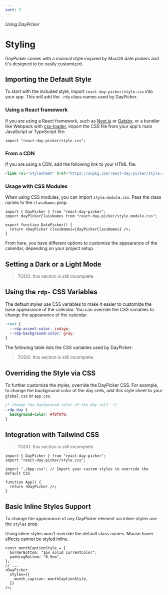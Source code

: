 ```yaml
---
sort: 5
---
```


_Using DayPicker_

# Styling

DayPicker comes with a minimal style inspired by MacOS date pickers and it's designed to be easily customized.

## Importing the Default Style

To start with the included style, import `react-day-picker/style.css` into your app. This will add the `.rdp` class names used by DayPicker.

### Using a React framework

If you are using a React framework, such as [Next.js](http://nextjs.org) or [Gatsby](https://www.gatsbyjs.com), or a bundler like Webpack with [css-loader](https://webpack.js.org/loaders/css-loader/), import the CSS file from your app's main JavaScript or TypeScript file:

```tsx title="app.jsx"
import "react-day-picker/style.css";
```

### From a CDN

If you are using a CDN, add the following link to your HTML file:

```html title="index.html"
<link rel="stylesheet" href="https://unpkg.com/react-day-picker/style.css" />
```

### Usage with CSS Modules

When using CSS modules, you can import `style.module.css`. Pass the class names to the `classNames` prop.

```tsx title="DatePicker.jsx"
import { DayPicker } from "react-day-picker";
import dayPickerClassNames from "react-day-picker/style.module.css";

export function DatePicker() {
  return <DayPicker classNames={dayPickerClassNames} />;
}
```

From here, you have different options to customize the appearance of the calendar, depending on your project setup.

## Setting a Dark or a Light Mode

> TODO: this section is still incomplete.

## Using the `rdp-` CSS Variables

The default styles use CSS variables to make it easier to customize the base appearance of the calendar. You can override the CSS variables to change the appearance of the calendar.

```css title="global.css"
:root {
  --rdp-accent-color: indigo;
  --rdp-background-color: gray;
}
```

The following table lists the CSS variables used by DayPicker:

> TODO: this section is still incomplete.

## Overriding the Style via CSS

To further customize the styles, override the DayPicker CSS. For example, to change the background color of the day cells, add this style sheet to your `global.css` or `app.css`.

```css title="global.css"
/* Change the background color of the day cell. */
.rdp-day {
  background-color: #f0f0f0;
}
```

## Integration with Tailwind CSS

> TODO: this section is still incomplete.

```tsx filename="App.tsx" {4}
import { DayPicker } from "react-day-picker";
import "react-day-picker/style.css";

import "./App.css"; // Import your custom styles to override the default CSS

function App() {
  return <DayPicker />;
}
```

## Basic Inline Styles Support

To change the appearance of any DayPicker element via inline-styles use the `styles` prop.

Using inline styles won't override the default class names. Mouse hover effects cannot be styled inline.

```tsx
const monthCaptionStyle = {
  borderBottom: "1px solid currentColor",
  paddingBottom: "0.5em",
};
// ...
<DayPicker
  styles={{
    month_caption: monthCaptionStyle,
  }}
/>;
```
